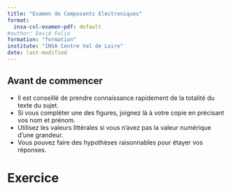 ```yaml
---
title: "Examen de Composants Electroniques"
format:
  insa-cvl-examen-pdf: default
#author: David Folio
formation: "formation"
institute: "INSA Centre Val de Loire"
date: last-modified
---
```



::: {.center data-latex=""}
# Avant de commencer {#avant-de-commencer .unnumbered}

```{=tex}
\vspace{-\baselineskip}
\smaller
```
::: callout-note
-   Il est conseillé de prendre connaissance rapidement de la totalité du texte du sujet.
-   Si vous compléter une des figures, joignez là à votre copie en précisant vos nom et prénom.
-   Utilisez les valeurs littérales si vous n'avez pas la valeur numérique d'une grandeur.
-   Vous pouvez faire des hypothèses raisonnables pour étayer vos réponses.
:::
:::

# Exercice 

